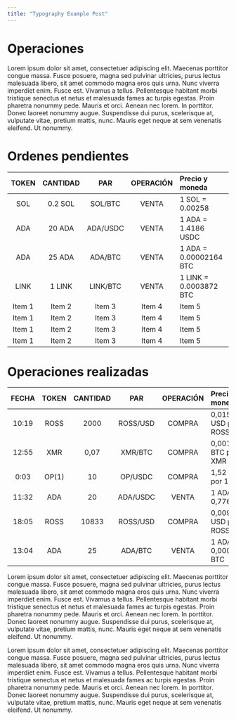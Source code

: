 ```yaml
---
title: "Typography Example Post"
---
```



<h1 class= "text-5xl font-bold text-center tracking-wide">Operaciones</h1>

<div
 class="mx-auto prose prose-lg mt-6 max-w-3xl prose-h3:underline prose-p:text-justify">

Lorem ipsum dolor sit amet, consectetuer adipiscing elit. Maecenas porttitor congue massa. Fusce posuere, magna sed pulvinar ultricies, purus lectus malesuada libero, sit amet commodo magna eros quis urna.
Nunc viverra imperdiet enim. Fusce est. Vivamus a tellus.
Pellentesque habitant morbi tristique senectus et netus et malesuada fames ac turpis egestas. Proin pharetra nonummy pede. Mauris et orci.
Aenean nec lorem. In porttitor. Donec laoreet nonummy augue.
Suspendisse dui purus, scelerisque at, vulputate vitae, pretium mattis, nunc. Mauris eget neque at sem venenatis eleifend. Ut nonummy.


<h1 class= "text-3xl font-bold text-center tracking-wide">Ordenes pendientes</h1>


| **TOKEN** | **CANTIDAD** | **PAR**  | **OPERACIÓN** | **Precio y moneda**  |
| :-------:| :------:| :----: | :---------: | :-------------- |
|   SOL    | 0.2 SOL |SOL/BTC |    VENTA    |  1 SOL = 0.00258 |
| ADA   | 20 ADA   | ADA/USDC| VENTA      | 1 ADA = 1.4186 USDC |
| ADA   | 25 ADA   | ADA/BTC | VENTA      | 1 ADA = 0.00002164 BTC |
| LINK  | 1 LINK   | LINK/BTC | VENTA      | 1 LINK = 0.0003872 BTC |
| Item 1   | Item 2  | Item 3 |   Item 4    |     Item 5       |
| Item 1   | Item 2  | Item 3 |   Item 4    |     Item 5       |
| Item 1   | Item 2  | Item 3 |   Item 4    |     Item 5       |
| Item 1   | Item 2  | Item 3 |   Item 4    |     Item 5       |



<h1 class= "text-3xl font-bold text-center tracking-wide">Operaciones realizadas</h1>

| **FECHA** | **TOKEN** | **CANTIDAD** | **PAR**  | **OPERACIÓN** | **Precio y moneda**  |
|:-------:|:------:| :---------: |:----------:|:---------------:|:-------------------------|
|    10:19 | ROSS      |         2000 | ROSS/USD | COMPRA        | 0,01546 USD por 1 ROSS   |
|    12:55 | XMR       |         0,07 | XMR/BTC  | COMPRA        | 0,001597 BTC por 1 XMR   |
|     0:03 | OP(1)     |           10 | OP/USDC  | COMPRA         | 1,52 USDC por 1 OP       |
|    11:32 | ADA       |           20 | ADA/USDC |  VENTA        | 1 ADA por 0,776 USDC     |
|    18:05 | ROSS      |        10833 | ROSS/USD | COMPRA        | 0,00934 USD por 1 ROSS   |
|    13:04 | ADA       |           25 | ADA/BTC  | VENTA         | 1 ADA por 0,00000926 BTC |



Lorem ipsum dolor sit amet, consectetuer adipiscing elit. Maecenas porttitor congue massa. Fusce posuere, magna sed pulvinar ultricies, purus lectus malesuada libero, sit amet commodo magna eros quis urna.
Nunc viverra imperdiet enim. Fusce est. Vivamus a tellus.
Pellentesque habitant morbi tristique senectus et netus et malesuada fames ac turpis egestas. Proin pharetra nonummy pede. Mauris et orci.
Aenean nec lorem. In porttitor. Donec laoreet nonummy augue.
Suspendisse dui purus, scelerisque at, vulputate vitae, pretium mattis, nunc. Mauris eget neque at sem venenatis eleifend. Ut nonummy.

Lorem ipsum dolor sit amet, consectetuer adipiscing elit. Maecenas porttitor congue massa. Fusce posuere, magna sed pulvinar ultricies, purus lectus malesuada libero, sit amet commodo magna eros quis urna.
Nunc viverra imperdiet enim. Fusce est. Vivamus a tellus.
Pellentesque habitant morbi tristique senectus et netus et malesuada fames ac turpis egestas. Proin pharetra nonummy pede. Mauris et orci.
Aenean nec lorem. In porttitor. Donec laoreet nonummy augue.
Suspendisse dui purus, scelerisque at, vulputate vitae, pretium mattis, nunc. Mauris eget neque at sem venenatis eleifend. Ut nonummy.

</div>